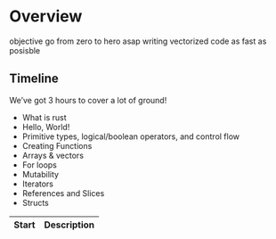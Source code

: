 # Overview

objective go from zero to hero asap
writing vectorized code as fast as posisble

## Timeline

We've got 3 hours to cover a lot of ground!

- What is rust
- Hello, World!
- Primitive types, logical/boolean operators, and control flow
- Creating Functions
- Arrays & vectors
- For loops
- Mutability
- Iterators
- References and Slices
- Structs

| Start | Description |
| ----  | ----------- |
